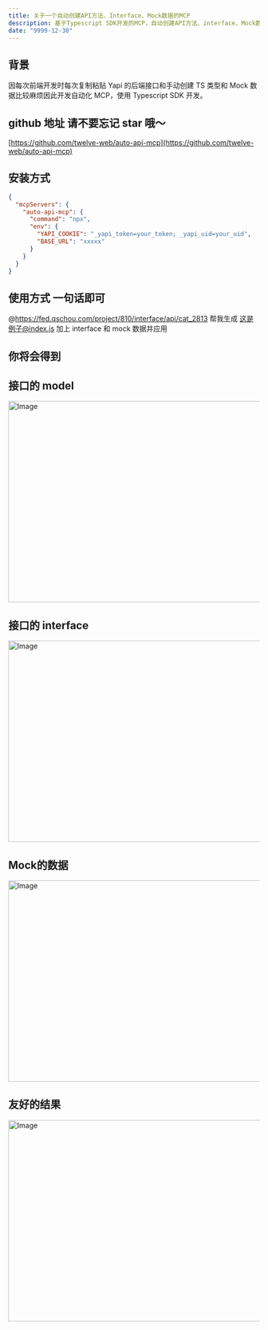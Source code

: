 ```yaml
---
title: 关于一个自动创建API方法、Interface、Mock数据的MCP
description: 基于Typescript SDK开发的MCP，自动创建API方法、interface、Mock数据，并提供给前端使用，工作效率至少提升15%
date: "9999-12-30"
---
```


## 背景

因每次前端开发时每次复制粘贴 Yapi 的后端接口和手动创建 TS 类型和 Mock 数据比较麻烦因此开发自动化 MCP，使用 Typescript SDK 开发。

## github 地址 请不要忘记 star 哦～

[https://github.com/twelve-web/auto-api-mcp](https://github.com/twelve-web/auto-api-mcp)

## 安装方式

```json
{
  "mcpServers": {
    "auto-api-mcp": {
      "command": "npx",
      "env": {
        "YAPI_COOKIE": "_yapi_token=your_token; _yapi_uid=your_uid",
        "BASE_URL": "xxxxx"
      }
    }
  }
}
```

## 使用方式 一句话即可

@https://fed.qschou.com/project/810/interface/api/cat_2813 帮我生成 这是例子@index.js 加上 interface 和 mock 数据并应用

## 你将会得到

## 接口的 model

<Image
  src="http://static.markweb.top/static/auto-api-mcp-0.jpg"
  width="718"
  height="404"
  alt="Image"
/>
## 接口的 interface
<Image
  src="http://static.markweb.top/static/auto-api-mcp-1.jpg"
  width="718"
  height="404"
  alt="Image"
/>
## Mock的数据
<Image
  src="http://static.markweb.top/static/auto-api-mcp-2.jpg"
  width="718"
  height="404"
  alt="Image"
/>
## 友好的结果
<Image
  src="http://static.markweb.top/static/auto-api-mcp-3.jpg"
  width="718"
  height="404"
  alt="Image"
/>
